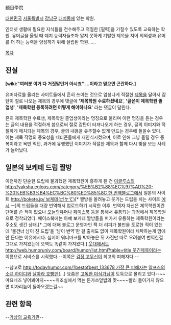 題目學院

[[대한민국]] [[서울특별시]] [[강남구]] [[대치동]]에 있는 학원.

인터넷 생활에 필요한 지식들을 전수해주고 적절한 [필력]을 가질수 있도록 교육하는 학원.  유머글을 올릴 때 예지 능력자들조차 알지 못하게 기발한 제목을 지어 의외성과 유머를 더 하는 능력을 양성하기 위해 설립된 학원......

[[목차]]

== 진실 ==
'''[wiki:"여러분 이거 다 거짓말인거 아시죠" ...이라고 믿으면 곤란하다.]'''

유머자료를 올리는 사이트들에서 흔히 쓰이는 것으로 엄청나게 적절한 [[제목]]을 달아서 감탄이 절로 나오는 제목의 경우에 댓글에 ''''제목학원 수료하셨네요'''', ''''글쓴이 제목학원 졸업생'''', ''''제목학원 등록하려면 어떻게 해야하나요'''' 라는 댓글이 달린다.

흔히 제목학원 수료생, 제목학원 졸업생이라는 명칭으로 불리며 이런 명칭을 듣는 경우는 글의 내용을 적절하게 씀으로써 절로 감탄이 터져나오게 하는 경우, 글의 이미지와 적절하게 매치되는 제목의 경우, 글의 내용을 유추할수 없게 만드는 경우에 들을수 있다. 이는 제목 작명의 중요성을 네티즌들에게 재인식시켰으며, 이로 인해 그냥 올릴 경우 중복이라고 욕만 먹던, 과거에 유행했던 이미지가 적절한 제목과 함께 다시 빛을 보는 사례가 늘어났다. 

== 일본의 보케테 드립 짤방 ==
이전까진 단순한 드립에 불과했던 제목학원이 흥하게 된 건 [[이글루스]]의 [[http://yaksha.egloos.com/category/%EB%B2%88%EC%97%AD%20-%20%EB%B3%B4%EC%BC%80%ED%85%8C 한 번역블로그]]에서 일본의 사이트 [[http://bokete.jp/ 보케테(ボケて)]][* 짤방을 올려놓고 웃기는 드립을 치는 사이트 [http://bokete.jp/boke/4845606 예시] ㅡ]의 드립들을 대량 번역해서 업로드하기 시작한 이후. 번역자 자신은 제목학원이란 단어를 쓴 적이 없으나 [[오늘의유머]]나 [[페이스북]] 등을 통해서 유통되는 과정에서 제목학원으로 정착되었다. 페이스북에는 아예 보케테 짤방들을 퍼가서 유통하는 제목학원이라는 주소도 생긴 상태.[* 그에 대해 블로그 운영자인 잭 더 리퍼가 불만을 토로한 적이 있는데 '물건너 남이 친 드립'을 '남이 번역'한 걸 출처도 없이 제목학원이라 세탁하는게 맘에 안 든다는 이유에서다. 심지어 워터마크를 박아놓은 뒤 사진만 따로 오려붙여 번역한걸 그대로 가져왔는데 오역도 똑같이 가져왔다.] [[웃대]]에서도 [[http://web.humoruniv.com/board/humor/list.html?table=title 웃긴제목]]이라는 이름으로 서비스를 시작했다.--이쪽은 [[검정 고무신]]이 최고의 피해자다.--

--참고로 [[http://todayhumor.com/?bestofbest_133678 가장 큰 피해자]]는 [[알프스의 소녀 하이디]]와 [[날아라 호빵맨]](...) 요즘은 [[고독한 미식가]]님이 도둑으로 몰리고 있다--~~마요네즈 넣어봐야지~~~~취조실에서 먹는 돈가쓰덮밥의 맛~~~~빨리 돌아가지 않으면 이자리놈이 돌아오겠는걸~~

== 관련 항목 ==
--[[가상의 교육기관]]--
